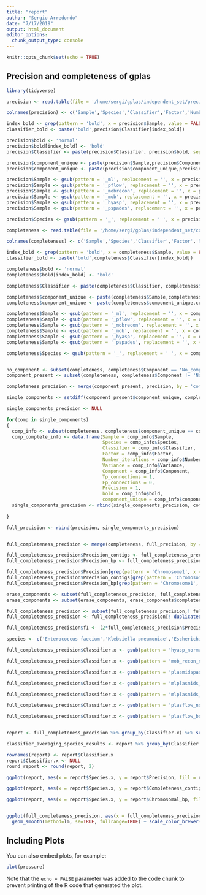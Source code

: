 ```yaml
---
title: "report"
author: "Sergio Arredondo"
date: "7/17/2019"
output: html_document
editor_options: 
  chunk_output_type: console
---
```


```r
knitr::opts_chunk$set(echo = TRUE)
```

## Precision and completeness of gplas

```r
library(tidyverse)

precision <- read.table(file = '/home/sergi/gplas/independent_set/precision.tab')

colnames(precision) <- c('Sample','Species','Classifier','Factor','Number_iterations','Variance','Component','Tp_connections','Fp_connections','Precision')

index_bold <- grep(pattern = 'bold', x = precision$Sample, value = FALSE)
classifier_bold <- paste('bold',precision$Classifier[index_bold])

precision$bold <- 'normal'
precision$bold[index_bold] <- 'bold'
precision$Classifier <- paste(precision$Classifier, precision$bold, sep = '_')

precision$component_unique <- paste(precision$Sample,precision$Component, sep = '_')
precision$component_unique <- paste(precision$component_unique,precision$Classifier, sep = '_')

precision$Sample <- gsub(pattern = '_ml', replacement = '', x = precision$Sample)
precision$Sample <- gsub(pattern = '_pflow', replacement = '', x = precision$Sample)
precision$Sample <- gsub(pattern = '_mobrecon', replacement = '', x = precision$Sample)
precision$Sample <- gsub(pattern = '_mob', replacement = '', x = precision$Sample)
precision$Sample <- gsub(pattern = '_hyasp', replacement = '', x = precision$Sample)
precision$Sample <- gsub(pattern = '_pspades', replacement = '', x = precision$Sample)

precision$Species <- gsub(pattern = '_', replacement = ' ', x = precision$Species)

completeness <- read.table(file = '/home/sergi/gplas/independent_set/completeness.tab')

colnames(completeness) <- c('Sample','Species','Classifier','Factor','Number_iterations','Variance','Component','Size_component_contigs','Size_component_bp','Size_component_connections','Major_reference','Contigs_comp_reference','bp_comp_reference','Connections_comp_reference','Contigs_reference','bp_reference','Connections_reference','completeness_contigs','completeness_bp', 'completeness_connections','chromosomal_contigs','chromosomal_bp')

index_bold <- grep(pattern = 'bold', x = completeness$Sample, value = FALSE)
classifier_bold <- paste('bold',completeness$Classifier[index_bold])

completeness$bold <- 'normal'
completeness$bold[index_bold] <- 'bold'

completeness$Classifier <- paste(completeness$Classifier, completeness$bold, sep = '_')

completeness$component_unique <- paste(completeness$Sample,completeness$Component, sep = '_')
completeness$component_unique <- paste(completeness$component_unique,completeness$Classifier, sep = '_')

completeness$Sample <- gsub(pattern = '_ml', replacement = '', x = completeness$Sample)
completeness$Sample <- gsub(pattern = '_pflow', replacement = '', x = completeness$Sample)
completeness$Sample <- gsub(pattern = '_mobrecon', replacement = '', x = completeness$Sample)
completeness$Sample <- gsub(pattern = '_mob', replacement = '', x = completeness$Sample)
completeness$Sample <- gsub(pattern = '_hyasp', replacement = '', x = completeness$Sample)
completeness$Sample <- gsub(pattern = '_pspades', replacement = '', x = completeness$Sample)

completeness$Species <- gsub(pattern = '_', replacement = ' ', x = completeness$Species)


no_component <- subset(completeness, completeness$Component == 'No_component')
component_present <- subset(completeness, completeness$Component != 'No_component')

completeness_precision <- merge(component_present, precision, by = 'component_unique')

single_components <- setdiff(component_present$component_unique, completeness_precision$component_unique)

single_components_precision <- NULL

for(comp in single_components)
{
  comp_info <- subset(completeness, completeness$component_unique == comp)
  comp_complete_info <- data.frame(Sample = comp_info$Sample,
                                   Species = comp_info$Species,
                                   Classifier = comp_info$Classifier,
                                   Factor = comp_info$Factor,
                                   Number_iterations = comp_info$Number_iterations,
                                   Variance = comp_info$Variance,
                                   Component = comp_info$Component,
                                   Tp_connections = 1,
                                   Fp_connections = 0,
                                   Precision = 1,
                                   bold = comp_info$bold,
                                   component_unique = comp_info$component_unique)
  single_components_precision <- rbind(single_components_precision, comp_complete_info)
  
}

full_precision <- rbind(precision, single_components_precision)


full_completeness_precision <- merge(completeness, full_precision, by = 'component_unique')

full_completeness_precision$Precision_contigs <- full_completeness_precision$Contigs_comp_reference/full_completeness_precision$Size_component_contigs
full_completeness_precision$Precision_bp <- full_completeness_precision$bp_comp_reference/full_completeness_precision$Size_component_bp

full_completeness_precision$Precision[grep(pattern = 'Chromosome1', x = full_completeness_precision$Major_reference)] <- 0
full_completeness_precision$Precision_contigs[grep(pattern = 'Chromosome1', x = full_completeness_precision$Major_reference)] <- 0
full_completeness_precision$Precision_bp[grep(pattern = 'Chromosome1', x = full_completeness_precision$Major_reference)] <- 0

erase_components <- subset(full_completeness_precision, full_completeness_precision$Size_component_contigs == 1)
erase_components <- subset(erase_components, erase_components$completeness_contigs < 0.5)

full_completeness_precision <- subset(full_completeness_precision,! full_completeness_precision$component_unique %in% erase_components$component_unique)
full_completeness_precision <- full_completeness_precision[! duplicated(full_completeness_precision),]

full_completeness_precision$f1 <- (2*full_completeness_precision$Precision*full_completeness_precision$completeness_contigs)/(full_completeness_precision$Precision+full_completeness_precision$completeness_contigs)

species <- c('Enterococcus faecium','Klebsiella pneumoniae','Escherichia coli')

full_completeness_precision$Classifier.x <- gsub(pattern = 'hyasp_normal', replacement = 'hyasp', x = full_completeness_precision$Classifier.x)

full_completeness_precision$Classifier.x <- gsub(pattern = 'mob_recon_normal', replacement = 'mob-recon', x = full_completeness_precision$Classifier.x)

full_completeness_precision$Classifier.x <- gsub(pattern = 'plasmidspades_normal', replacement = 'plasmidSPAdes', x = full_completeness_precision$Classifier.x)

full_completeness_precision$Classifier.x <- gsub(pattern = 'mlplasmids_bold', replacement = 'gplas - mlplasmids (bold)', x = full_completeness_precision$Classifier.x)

full_completeness_precision$Classifier.x <- gsub(pattern = 'mlplasmids_normal', replacement = 'gplas - mlplasmids (normal)', x = full_completeness_precision$Classifier.x)

full_completeness_precision$Classifier.x <- gsub(pattern = 'plasflow_normal', replacement = 'gplas - plasflow (normal)', x = full_completeness_precision$Classifier.x)

full_completeness_precision$Classifier.x <- gsub(pattern = 'plasflow_bold', replacement = 'gplas - plasflow (bold)', x = full_completeness_precision$Classifier.x)


report <- full_completeness_precision %>% group_by(Classifier.x) %>% summarise(f1 = mean(f1), Precision_contigs = mean(Precision_contigs), Precision_bp = mean(Precision_bp), Precision = mean(Precision), Completeness_contigs = mean(completeness_contigs), Completeness_connections = mean(completeness_connections),Size_component_connections = mean(Size_component_connections), Size_component_bp = mean(Size_component_bp), Chromosomal_bp = mean(chromosomal_bp))

classifier_averaging_species_results <- report %>% group_by(Classifier.x, Species.x) %>% summarise(mean(Precision), mean(Completeness_contigs), mean(Size_component_bp), mean(Chromosomal_bp), mean(f1))

rownames(report) <- report$Classifier.x
report$Classifier.x <- NULL
round_report <- round(report, 2)

ggplot(report, aes(x = report$Species.x, y = report$Precision, fill = report$Classifier.x))  + geom_col() + theme_bw() + theme(axis.text.x = element_text(angle = 45, hjust = 1)) + facet_wrap(.~ Classifier.x) + scale_fill_brewer(palette="Dark2")

ggplot(report, aes(x = report$Species.x, y = report$Completeness_contigs, fill = report$Classifier.x))  + geom_col() + theme_bw() + theme(axis.text.x = element_text(angle = 45, hjust = 1)) + facet_wrap(.~ Classifier.x) + scale_fill_brewer(palette="Dark2")

ggplot(report, aes(x = report$Species.x, y = report$Chromosomal_bp, fill = report$Classifier.x))  + geom_col() + theme_bw() + theme(axis.text.x = element_text(angle = 45, hjust = 1)) + facet_wrap(.~ Classifier.x) + scale_fill_brewer(palette="Dark2")


ggplot(full_completeness_precision, aes(x = full_completeness_precision$completeness_contigs, y = full_completeness_precision$Precision, color = full_completeness_precision$Classifier.x, size = full_completeness_precision$Size_component_contigs)) + geom_jitter() + 
  geom_smooth(method=lm, se=TRUE, fullrange=TRUE) + scale_color_brewer(palette="Dark2") + theme_bw() + facet_wrap(.~ Classifier.x, ncol = 2) + labs(colour = 'Tool', size = 'Component size (bp)',  x = 'Completeness (contigs)', y = 'Precision (connections)')

```

## Including Plots

You can also embed plots, for example:

```r
plot(pressure)
```

Note that the `echo = FALSE` parameter was added to the code chunk to prevent printing of the R code that generated the plot.
